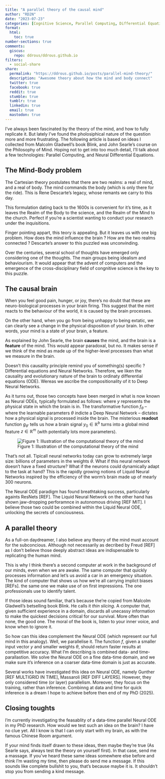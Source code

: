 ```yaml
---
title: "A parallel theory of the causal mind"
author: "RD2N"
date: "2023-07-23"
categories: [Cognitive Science, Parallel Computing, Differential Equations]
format:
  html:
    toc: true
number-sections: true
comments:
  giscus: 
    repo: ddrous/ddrous.github.io
filters:
  - social-share
share:
  permalink: "https://ddrous.github.io/posts/parallel-mind-theory/"
  description: "Awesome theory about how the mind and body connect"
  twitter: true
  facebook: true
  reddit: true
  stumble: true
  tumblr: true
  linkedin: true
  email: true
  mastodon: true
---
```


I've always been fascinated by the theory of the mind, and how to fully replicate it. But lately I've found the pholosiphical nature of the question more and more frustrating. The following article is based on ideas I collected from Malcolm Gladwell's book Blink, and John Searle's course on the Philosophy of Mind. Hoping not to get into too much detail, I'll talk about a few technologies: Parallel Computing, and Neural Differential Equations.



## The Mind-Body problem

The Cartesian theory postulates that there are two realms: a real of mind, and a real of body. The mind commands the body (which is only there for the ride). This is Rene Descarte's legacy, whose remants we carry to this day.

This formulation dating back to the 1600s is convenient for it's time, as it leaves the Realm of the Body to the science, and the Realm of the Mind to the church. Perfect if you're a scientist wanting to conduct your research under the inquisitions.

Finger pointing appart, this teory is appealing. But it leaves us with one big problem. How does the mind influence the brain ? How are the two realms connected ? Descarte's answer to this puzzled was unconvinding.

Over the centuries, several school of thoughts have emerged only considering one of the thoughts. The main groups being idealism and behaviourism. It would appear that the advent of computers and the emergence of the cross-disciplinary field of congnitive science is the key to this puzzle.


## The causal brain

When you feel good pain, hunger, or joy, there's no doubt that these are neuro-biological processes in your brain firing. This suggest that the mint reacts to the behaviour of the world, it is caused by the brain processes.

On the other hand, when you go from being unhappy to being extatic, we can clearly see a change in the physical disposition of your brain. In other words, your mind is a state of your brain, a feature.

As explained by John Searle, the brain **causes** the mind, and the brain is a **feature** of the mind. This would appear paradoxal, but no. It makes sense if we think of the mind as made up of the higher-level processes than what we measure in the brain.

Doesn't this causality principle remind you of something(s) specific ? Differential equations and Neural Networks. Therefore, we liken the causality and evolutionary nature of the brain to ordinaty differential equations (ODE). Wereas we ascribe the compositionality of it to Deep Neural Networks.

As it turns out, those two concepts have been merged in what is now known as Neural ODEs, typically formulated as follows:
\begin{align}
\frac{\text{d} y}{\text{d} t}(t) &= f_{\theta}(y,t), \qquad t \in ]t_0, t_f [ \\
y(t_0) &= y_0, \\
z(t) &= g_{\theta'}(\theta, y, y_0, t, t_0, t_f),
\end{align}
where $y$ represents the physical state in which the brain is in. The transformative function $f_{\theta}$ -- where the learnable parameters $\theta$ indicte a Deep Neural Network -- dictates how a physical signal is processed inside the brain. The misterious **readout** function $g_{\theta'}$ tells us how a brain signal $y_0\in \mathbb{R}^b$ turns into a global mind feature $z \in \mathbb{R}^m$ (with potentially lots more parameters).

![Figure 1: Illustration of the computational theory of the mind](MindBodyProblem.png)

That's not all. Tipicall neural networks today can grow to extremely large size: billions of parameters in the weights $\theta$. What if this neural network doesn't have a fixed structure? What if the neurons could dynamically adapt to the task at hand? This is the rapidly growing notions of Liquid Neural Networks inspired by the efficiency of the worm's brain made up of mearly 300 neurons.

The Neural ODE paradigm has found breathtaking success, particularly againts ResNets [REF]. The Liquid Neural Network on the other hand has shown jaw-dropping perforamnce in autonomous driving [REF MIT]. I believe those two could be combined within the Liquid Neural ODE, unlocking the secrets of conciousness.



## A parallel theory 

As a full-on daydreamer, I also believe any theory of the mind must account for the subconcious. Although not necessarily as decribed by Freud [REF] as I don't believe those deeply abstract ideas are indispensable to replicating the human mind.

This is why I think there's a second computer at work in the background of our minds, even when we are awake. The same computer that quickly processes information and let's us avoid a car in an emergency situation. The kind of computer that shows us how we're all carrying implict biases [REFs]. the same one we make use of on first impressions. The one professionals use to identify talent.

If those ideas sound familiar, that's because the're copied from Malcolm Gladwell's betselling book Blink. He calls it _thin slicing_. A computer that, given sufficient experience in a domain, discards all unecassy information to make the quickest decisions critical for our survival. More often than none, the good one. The moral of the book is, listen to your inner voice, and know when to ignore it.

So how can this idea complement the Neural ODE (which represent our full mind in this analogy). Well, we parallelise it. The function $f$, given a smaller input vector $y$ and smaller weights $\theta$, should return faster results at competitive accuracy. What I'm describing is combined data- and time-parallastion. We solve the Neural ODE on a fine data-time domain, and we make sure it's inference on a coarser data-time domain is just as accurate.

Several works have investigated this idea on Neural ODE, namely Gunther [REF MULTIGRID IN TIME], Massaroli [REF DIFF LAYERS]. However, they only considered time (or layer) parallelism. Moreover, they focus on the training, rather than inference. Combinng at data and time for quick inference is a dream I hope to achieve before then end of my PhD (2025).


## Closing toughts

I'm currently investigating the feasablity of a data-time parallel Neural ODE in my PhD research. How would we test such an idea on the brain? I have no clue yet. All I know is that I can only start with my brain, as with the famous Chinese Room argument.

If your mind finds itself drawn to these ideas, then maybe they're true (As Searle says, always test the theory on yourself first). In that case, send me a massage. If you've heard these same ideas somewhere else before and think I'm wasting my time, then please do send me a message. If this sounds like complete bullshit to you, that's because maybe it is. It shouldn't stop you from sending a kind message.